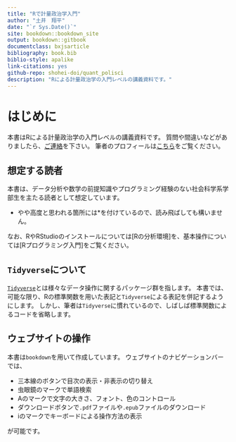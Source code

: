 ```yaml
--- 
title: "Rで計量政治学入門"
author: "土井　翔平"
date: "`r Sys.Date()`"
site: bookdown::bookdown_site
output: bookdown::gitbook
documentclass: bxjsarticle
bibliography: book.bib
biblio-style: apalike
link-citations: yes
github-repo: shohei-doi/quant_polisci
description: "Rによる計量政治学の入門レベルの講義資料です。"
---
```


# はじめに {-#index}

本書はRによる計量政治学の入門レベルの講義資料です。
質問や間違いなどがありましたら、[ご連絡](mailto:shohei.doi0504@gmail.com)を下さい。
筆者のプロフィールは[こちら](https://shohei-doi.github.io/)をご覧ください。

## 想定する読者 {-}

本書は、データ分析や数学の前提知識やプログラミング経験のない社会科学系学部生を主たる読者として想定しています。

- やや高度と思われる箇所には*を付けているので、読み飛ばしても構いません。

なお、RやRStudioのインストールについては[Rの分析環境]を、基本操作については[Rプログラミング入門]をご覧ください。

## `Tidyverse`について {-}

[`Tidyverse`](https://www.tidyverse.org/)とは様々なデータ操作に関するパッケージ群を指します。
本書では、可能な限り、Rの標準関数を用いた表記と`Tidyverse`による表記を併記するようにします。
しかし、筆者は`Tidyverse`に慣れているので、しばしば標準関数によるコードを省略します。

## ウェブサイトの操作 {-}

本書は`bookdown`を用いて作成しています。
ウェブサイトのナビゲーションバーでは、

- 三本線のボタンで目次の表示・非表示の切り替え
- 虫眼鏡のマークで単語検索
- Aのマークで文字の大きさ、フォント、色のコントロール
- ダウンロードボタンで`.pdf`ファイルや`.epub`ファイルのダウンロード
- iのマークでキーボードによる操作方法の表示

が可能です。